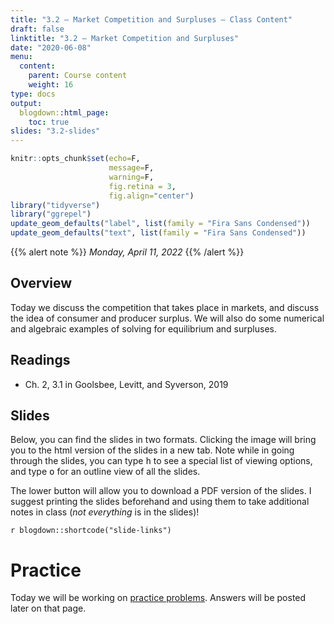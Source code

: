 ```yaml
---
title: "3.2 — Market Competition and Surpluses — Class Content"
draft: false
linktitle: "3.2 — Market Competition and Surpluses"
date: "2020-06-08"
menu:
  content:
    parent: Course content
    weight: 16
type: docs
output:
  blogdown::html_page:
    toc: true
slides: "3.2-slides"
---
```


```r
knitr::opts_chunk$set(echo=F,
                      message=F,
                      warning=F,
                      fig.retina = 3,
                      fig.align="center")
library("tidyverse")
library("ggrepel")
update_geom_defaults("label", list(family = "Fira Sans Condensed"))
update_geom_defaults("text", list(family = "Fira Sans Condensed"))
```

{{% alert note %}}
*Monday, April 11, 2022*
{{% /alert %}}

## <i class="fas fa-info-circle fa-lg"></i> Overview

Today we discuss the competition that takes place in markets, and discuss the idea of consumer and producer surplus. We will also do some numerical and algebraic examples of solving for equilibrium and surpluses.

## <i class="fas fa-book-reader fa-lg"></i> Readings

- <i class="fas fa-book"></i> Ch. 2, 3.1 in Goolsbee, Levitt, and Syverson, 2019

## <i class="fas fa-chalkboard-teacher"></i> Slides

Below, you can find the slides in two formats. Clicking the image will bring you to the html version of the slides in a new tab. Note while in going through the slides, you can type <kbd>h</kbd> to see a special list of viewing options, and type <kbd>o</kbd> for an outline view of all the slides.

The lower button will allow you to download a PDF version of the slides. I suggest printing the slides beforehand and using them to take additional notes in class (*not everything* is in the slides)!

`r blogdown::shortcode("slide-links")`

# <i class="fas fa-dumbbell"></i> Practice

Today we will be working on [practice problems](/practice/3.2-practice). Answers will be posted later on that page.
